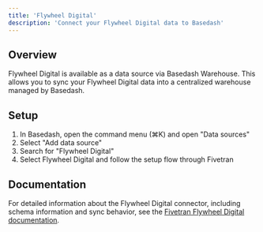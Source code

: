 ```yaml
---
title: 'Flywheel Digital'
description: 'Connect your Flywheel Digital data to Basedash'
---
```


## Overview

Flywheel Digital is available as a data source via Basedash Warehouse. This allows you to sync your Flywheel Digital data into a centralized warehouse managed by Basedash.

## Setup

1. In Basedash, open the command menu (⌘K) and open "Data sources"
2. Select "Add data source"
3. Search for "Flywheel Digital"
4. Select Flywheel Digital and follow the setup flow through Fivetran

## Documentation

For detailed information about the Flywheel Digital connector, including schema information and sync behavior, see the [Fivetran Flywheel Digital documentation](https://fivetran.com/docs/connectors/applications/flywheel-digital).
